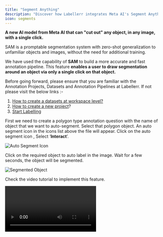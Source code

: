 ```yaml
---
title: "Segment Anything"
description: "Discover how Labellerr integrates Meta AI's Segment Anything Model (SAM) to enable fast and accurate object segmentation with a single click, enhancing your annotation pipeline."
icon: segments
---
```


**A new AI model from Meta AI that can "cut out" any object, in any image, with a single click.**

SAM is a promptable segmentation system with zero-shot generalization to unfamiliar objects and images, without the need for additional training.

We have used the capability of **SAM** to build a more accurate and fast annotation pipeline. This feature **enables a user to draw segmentation around an object via only a single click on that object.**

<Note>
Before going forward, please ensure that you are familiar with the Annotation Projects, Datasets and Annotation Pipelines at Labellerr. If not please visit the below links :-

1.  [How to create a datasets at workspace level?](/tutorials/datasets)
2.  [How to create a new project](/getting-started/create-project)?
3.  [Start Labelling](/actions/start-labelling)
</Note>

First we need to create a polygon type annotation question with the name of object that we want to auto-segment. Select that polygon object. An auto segment icon in the icons list above the file will appear. Click on the auto segment icon , Select ‘**Interact**’.

<Frame>
  <img src="https://cdn.labellerr.com/1%20%20Documentation/05027338-1bc7-4404-94c7-00a04347911a.webp" alt="Auto Segment Icon" />
</Frame>

Click on the required object to auto label in the image. Wait for a few seconds, the object will be segmented.

<Frame>
  <img src="https://cdn.labellerr.com/1%20%20Documentation/e86e75cd-2d6c-4f6d-8b59-5b045c3b3f55.webp" alt="Segmented Object" />
</Frame>

Check the video tutorial to implement this feature.

<Video url="https://player.vimeo.com/video/1102130718" />

<Note>
For further assistance contact [support@tensormatics.com](mailto:support@tensormatics.com)
</Note>
